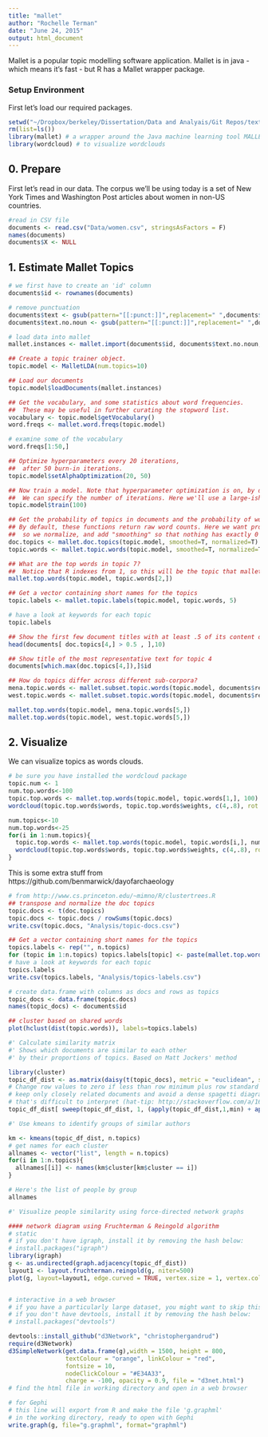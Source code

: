 ```yaml
---
title: "mallet"
author: "Rochelle Terman"
date: "June 24, 2015"
output: html_document
---
```


Mallet is a popular topic modelling software application. Mallet is in java - which means it's fast - but R has a Mallet wrapper package.

### Setup Environment

First let's load our required packages.

```r
setwd("~/Dropbox/berkeley/Dissertation/Data and Analyais/Git Repos/text-analysis-dhbsi")
rm(list=ls())
library(mallet) # a wrapper around the Java machine learning tool MALLET
library(wordcloud) # to visualize wordclouds
```

## 0. Prepare

First let's read in our data. The corpus we'll be using today is a set of New York Times and Washington Post articles about women in non-US countries.

```r
#read in CSV file
documents <- read.csv("Data/women.csv", stringsAsFactors = F)
names(documents)
documents$X <- NULL
```

## 1. Estimate Mallet Topics

```r
# we first have to create an 'id' column
documents$id <- rownames(documents)

# remove punctuation
documents$text <- gsub(pattern="[[:punct:]]",replacement=" ",documents$text)
documents$text.no.noun <- gsub(pattern="[[:punct:]]",replacement=" ",documents$text.no.noun)

# load data into mallet
mallet.instances <- mallet.import(documents$id, documents$text.no.noun, "Data/stoplist.csv", FALSE, token.regexp="[\\p{L}']+")

## Create a topic trainer object.
topic.model <- MalletLDA(num.topics=10)

## Load our documents
topic.model$loadDocuments(mallet.instances)

## Get the vocabulary, and some statistics about word frequencies.
##  These may be useful in further curating the stopword list.
vocabulary <- topic.model$getVocabulary()
word.freqs <- mallet.word.freqs(topic.model)

# examine some of the vocabulary
word.freqs[1:50,]

## Optimize hyperparameters every 20 iterations, 
##  after 50 burn-in iterations.
topic.model$setAlphaOptimization(20, 50)

## Now train a model. Note that hyperparameter optimization is on, by default.
##  We can specify the number of iterations. Here we'll use a large-ish round number.
topic.model$train(100)

## Get the probability of topics in documents and the probability of words in topics.
## By default, these functions return raw word counts. Here we want probabilities, 
##  so we normalize, and add "smoothing" so that nothing has exactly 0 probability.
doc.topics <- mallet.doc.topics(topic.model, smoothed=T, normalized=T)
topic.words <- mallet.topic.words(topic.model, smoothed=T, normalized=T)

## What are the top words in topic 7?
##  Notice that R indexes from 1, so this will be the topic that mallet called topic 6.
mallet.top.words(topic.model, topic.words[2,])

## Get a vector containing short names for the topics
topic.labels <- mallet.topic.labels(topic.model, topic.words, 5)

# have a look at keywords for each topic
topic.labels

## Show the first few document titles with at least .5 of its content devoted to topic 4
head(documents[ doc.topics[4,] > 0.5 , ],10)

## Show title of the most representative text for topic 4
documents[which.max(doc.topics[4,]),]$id

## How do topics differ across different sub-corpora?
mena.topic.words <- mallet.subset.topic.words(topic.model, documents$region == "MENA", smoothed=T, normalized=T)
west.topic.words <- mallet.subset.topic.words(topic.model, documents$region == "West", smoothed=T, normalized=T)

mallet.top.words(topic.model, mena.topic.words[5,])
mallet.top.words(topic.model, west.topic.words[5,])
```

## 2. Visualize

We can visualize topics as words clouds.

```r
# be sure you have installed the wordcloud package
topic.num <- 1
num.top.words<-100
topic.top.words <- mallet.top.words(topic.model, topic.words[1,], 100)
wordcloud(topic.top.words$words, topic.top.words$weights, c(4,.8), rot.per=0, random.order=F)

num.topics<-10
num.top.words<-25
for(i in 1:num.topics){
  topic.top.words <- mallet.top.words(topic.model, topic.words[i,], num.top.words)
  wordcloud(topic.top.words$words, topic.top.words$weights, c(4,.8), rot.per=0, random.order=F)
}
```

This is some extra stuff from https://github.com/benmarwick/dayofarchaeology

```r
# from http://www.cs.princeton.edu/~mimno/R/clustertrees.R
## transpose and normalize the doc topics
topic.docs <- t(doc.topics)
topic.docs <- topic.docs / rowSums(topic.docs)
write.csv(topic.docs, "Analysis/topic-docs.csv")

## Get a vector containing short names for the topics
topics.labels <- rep("", n.topics)
for (topic in 1:n.topics) topics.labels[topic] <- paste(mallet.top.words(topic.model, topic.words[topic,], num.top.words=5)$words, collapse=" ")
# have a look at keywords for each topic
topics.labels
write.csv(topics.labels, "Analysis/topics-labels.csv")

# create data.frame with columns as docs and rows as topics
topic_docs <- data.frame(topic.docs)
names(topic_docs) <- documents$id

## cluster based on shared words
plot(hclust(dist(topic.words)), labels=topics.labels)

#' Calculate similarity matrix
#' Shows which documents are similar to each other
#' by their proportions of topics. Based on Matt Jockers' method

library(cluster)
topic_df_dist <- as.matrix(daisy(t(topic_docs), metric = "euclidean", stand = TRUE))
# Change row values to zero if less than row minimum plus row standard deviation
# keep only closely related documents and avoid a dense spagetti diagram
# that's difficult to interpret (hat-tip: http://stackoverflow.com/a/16047196/1036500)
topic_df_dist[ sweep(topic_df_dist, 1, (apply(topic_df_dist,1,min) + apply(topic_df_dist,1,sd) )) > 0 ] <- 0

#' Use kmeans to identify groups of similar authors

km <- kmeans(topic_df_dist, n.topics)
# get names for each cluster
allnames <- vector("list", length = n.topics)
for(i in 1:n.topics){
  allnames[[i]] <- names(km$cluster[km$cluster == i])
}

# Here's the list of people by group
allnames

#' Visualize people similarity using force-directed network graphs

#### network diagram using Fruchterman & Reingold algorithm
# static
# if you don't have igraph, install it by removing the hash below:
# install.packages("igraph")
library(igraph)
g <- as.undirected(graph.adjacency(topic_df_dist))
layout1 <- layout.fruchterman.reingold(g, niter=500)
plot(g, layout=layout1, edge.curved = TRUE, vertex.size = 1, vertex.color= "grey", edge.arrow.size = 0, vertex.label.dist=0.5, vertex.label = NA)


# interactive in a web browser
# if you have a particularly large dataset, you might want to skip this section, and just run the Gephi part.
# if you don't have devtools, install it by removing the hash below:
# install.packages("devtools")

devtools::install_github("d3Network", "christophergandrud")
require(d3Network)
d3SimpleNetwork(get.data.frame(g),width = 1500, height = 800,
                textColour = "orange", linkColour = "red",
                fontsize = 10,
                nodeClickColour = "#E34A33",
                charge = -100, opacity = 0.9, file = "d3net.html")
# find the html file in working directory and open in a web browser

# for Gephi
# this line will export from R and make the file 'g.graphml'
# in the working directory, ready to open with Gephi
write.graph(g, file="g.graphml", format="graphml")
```
